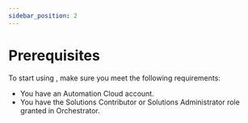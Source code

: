 ---
sidebar_position: 2
---

# Prerequisites

To start using , make sure you meet the following requirements:

- You have an Automation Cloud account.
- You have the Solutions Contributor or Solutions Administrator role granted in Orchestrator.

